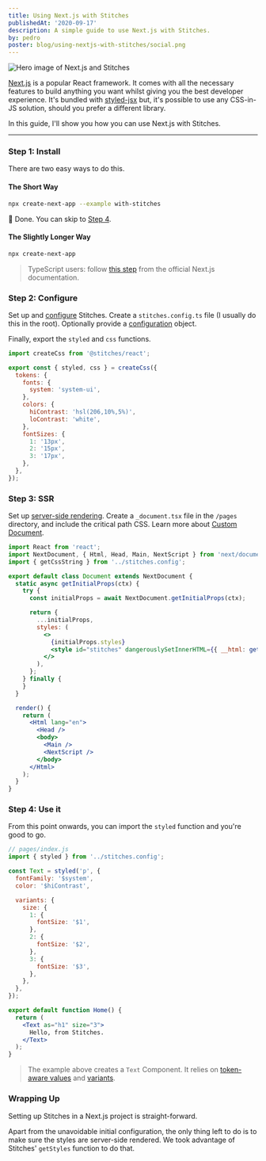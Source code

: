 ```yaml
---
title: Using Next.js with Stitches
publishedAt: '2020-09-17'
description: A simple guide to use Next.js with Stitches.
by: pedro
poster: blog/using-nextjs-with-stitches/social.png
---
```


<Image
  title="Hero image of Next.js and Stitches"
  src="/blog/using-nextjs-with-stitches/hero.png"
  size="hero"
/>

[Next.js](https://nextjs.org/) is a popular React framework. It comes with all the necessary features to build anything you want whilst giving you the best developer experience. It's bundled with [styled-jsx](https://github.com/vercel/styled-jsx) but, it's possible to use any CSS-in-JS solution, should you prefer a different library.

In this guide, I'll show you how you can use Next.js with Stitches.

---

### Step 1: Install

There are two easy ways to do this.

#### The Short Way

```bash
npx create-next-app --example with-stitches
```

🎉 Done. You can skip to [Step 4](/blog/using-nextjs-with-stitches#step-4-use-it).

#### The Slightly Longer Way

```bash
npx create-next-app
```

> TypeScript users: follow [this step](https://nextjs.org/docs/basic-features/typescript) from the official Next.js documentation.

### Step 2: Configure

Set up and [configure](/docs/installation#create-your-config-file) Stitches. Create a `stitches.config.ts` file (I usually do this in the root). Optionally provide a [configuration](/docs/tokens) object.

Finally, export the `styled` and `css` functions.

```jsx
import createCss from '@stitches/react';

export const { styled, css } = createCss({
  tokens: {
    fonts: {
      system: 'system-ui',
    },
    colors: {
      hiContrast: 'hsl(206,10%,5%)',
      loContrast: 'white',
    },
    fontSizes: {
      1: '13px',
      2: '15px',
      3: '17px',
    },
  },
});
```

### Step 3: SSR

Set up [server-side rendering](/docs/server-side-rendering). Create a `_document.tsx` file in the `/pages` directory, and include the critical path CSS. Learn more about [Custom Document](https://nextjs.org/docs/advanced-features/custom-document).

```jsx
import React from 'react';
import NextDocument, { Html, Head, Main, NextScript } from 'next/document';
import { getCssString } from '../stitches.config';

export default class Document extends NextDocument {
  static async getInitialProps(ctx) {
    try {
      const initialProps = await NextDocument.getInitialProps(ctx);

      return {
        ...initialProps,
        styles: (
          <>
            {initialProps.styles}
            <style id="stitches" dangerouslySetInnerHTML={{ __html: getCssString() }} />
          </>
        ),
      };
    } finally {
    }
  }

  render() {
    return (
      <Html lang="en">
        <Head />
        <body>
          <Main />
          <NextScript />
        </body>
      </Html>
    );
  }
}
```

### Step 4: Use it

From this point onwards, you can import the `styled` function and you're good to go.

```jsx
// pages/index.js
import { styled } from '../stitches.config';

const Text = styled('p', {
  fontFamily: '$system',
  color: '$hiContrast',

  variants: {
    size: {
      1: {
        fontSize: '$1',
      },
      2: {
        fontSize: '$2',
      },
      3: {
        fontSize: '$3',
      },
    },
  },
});

export default function Home() {
  return (
    <Text as="h1" size="3">
      Hello, from Stitches.
    </Text>
  );
}
```

> The example above creates a `Text` Component. It relies on [token-aware values](/docs/tokens) and [variants](/docs/variants).

### Wrapping Up

Setting up Stitches in a Next.js project is straight-forward.

Apart from the unavoidable initial configuration, the only thing left to do is to make sure the styles are server-side rendered. We took advantage of Stitches' `getStyles` function to do that.
